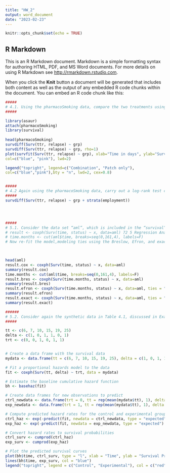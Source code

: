 ---
title: "HW_2"
output: word_document
date: "2023-02-23"
---

```{r setup, include=FALSE}
knitr::opts_chunk$set(echo = TRUE)
```

## R Markdown

This is an R Markdown document. Markdown is a simple formatting syntax for authoring HTML, PDF, and MS Word documents. For more details on using R Markdown see <http://rmarkdown.rstudio.com>.

When you click the **Knit** button a document will be generated that includes both content as well as the output of any embedded R code chunks within the document. You can embed an R code chunk like this:

```{r}

#####
# 4.1. Using the pharmacoSmoking data, compare the two treatments using the Prentice modification of the Gehan test, and compare your results to those from the log-rank test.                     
#####

library(asaur) 
attach(pharmacoSmoking) 
library(survival) 
 
head(pharmacoSmoking)
survdiff(Surv(ttr, relapse) ~ grp) 
survdiff(Surv(ttr, relapse) ~ grp, rho=1)
plot(survfit(Surv(ttr, relapse) ~ grp), xlab="Time in days", ylab="Survival probability",
col=c("blue", "pink"), lwd=2)

legend("topright", legend=c("Combination", "Patch only"),
col=c("blue","pink"),bty = "n", lwd=2, cex=0.8)


#####
# 4.2 Again using the pharmacoSmoking data, carry out a log-rank test comparing the two treatments stratifying on employment status.
#####
survdiff(Surv(ttr, relapse) ~ grp + strata(employment)) 




#####
# 5.1. Consider the data set “aml”, which is included in the “survival” package. This is a study of whether or not maintenance therapy increases survival among patients with acute myelogenous leukemia, with survival time measured in weeks. The basic Cox model may be fitted as follows: 
# result <- coxph(Surv(time, status) ~ x, data=aml) 72 5 Regression Analysis Using the Proportional Hazards Model Create a coarser time variable by expressing it in months instead of weeks as follows: 
# time.months <- cut(aml$time, breaks=seq(0,161,4), labels=F)
# Now re-fit the model,modeling ties using the Breslow, Efron, and exactmethods. Which approximate method gives a result closest to that from the exact method?


 
head(aml)
result.cox <- coxph(Surv(time, status) ~ x, data=aml)
summary(result.cox) 
time.months <- cut(aml$time, breaks=seq(0,161,4), labels=F)
result.bres <- coxph(Surv(time.months, status) ~ x, data=aml)
summary(result.bres) 
result.efron <- coxph(Surv(time.months, status) ~ x, data=aml, ties = "efron")
summary(result.efron) 
result.exact <- coxph(Surv(time.months, status) ~ x, data=aml, ties = "exact")
summary(result.exact)

######
# 5.2. Consider again the synthetic data in Table 4.1, discussed in Example 5.1 in Sect. 5.2. Use the “basehaz” function to obtain an estimate of the baseline cumulative hazard function. Use this to compute the predicted survival curves for the control and experimental groups based on the proportional hazards model we fitted in Sect. 5.2.
#####

tt <- c(6, 7, 10, 15, 19, 25)
delta <- c(1, 0, 1, 1, 0, 1)
trt <- c(0, 0, 1, 0, 1, 1)


# Create a data frame with the survival data
mydata <- data.frame(tt = c(6, 7, 10, 15, 19, 25), delta = c(1, 0, 1, 1, 0, 1), trt = c(0, 0, 1, 0, 1, 1))

# Fit a proportional hazards model to the data
fit <- coxph(Surv(tt, delta) ~ trt, data = mydata)

# Estimate the baseline cumulative hazard function
bh <- basehaz(fit)

# Create data frames for new observations to predict
ctrl_newdata <- data.frame(trt = 0, tt = rep(mean(mydata$tt), 1), delta = rep(mean(mydata$delta), 1))
exp_newdata <- data.frame(trt = 1, tt = rep(mean(mydata$tt), 1), delta = rep(mean(mydata$delta), 1))

# Compute predicted hazard rates for the control and experimental groups
ctrl_haz <- exp(-predict(fit, newdata = ctrl_newdata, type = "expected") * bh$haz)
exp_haz <- exp(-predict(fit, newdata = exp_newdata, type = "expected") * bh$haz)

# Convert hazard rates to survival probabilities
ctrl_surv <- cumprod(ctrl_haz)
exp_surv <- cumprod(exp_haz)

# Plot the predicted survival curves
plot(bh$time, ctrl_surv, type = "l", xlab = "Time", ylab = "Survival Probability", col = "pink",main ="Predicted Survival Curves for Control and Experimental Group", cex.main = 0.9)
lines(bh$time, exp_surv, col = "blue")
legend("topright", legend = c("Control", "Experimental"), col = c("red", "blue"), bty = "n", lty = 1, cex=0.8)





```


